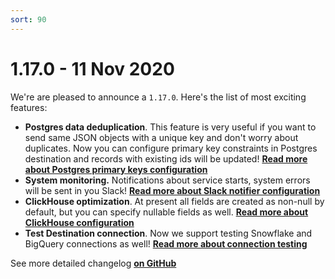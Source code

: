 ```yaml
---
sort: 90
---
```



# 1.17.0 - 11 Nov 2020

We're are pleased to announce a `1.17.0`. Here's the list of most exciting features:

* **Postgres data deduplication**. This feature is very useful if you want to send same JSON objects with a unique key and don't worry about duplicates. Now you can configure primary key constraints in Postgres destination and records with existing ids will be updated! [**Read more about Postgres primary keys configuration** ](/docs/configuration/primary-keys-configuration)
* **System monitoring.** Notifications about service starts, system errors will be sent in you Slack! [**Read more about Slack notifier configuration**](/docs/configuration)
* **ClickHouse optimization**. At present all fields are created as non-null by default, but you can specify nullable fields as well. [**Read more about ClickHouse configuration**](/docs/destinations-configuration/clickhouse-destination#engine)
* **Test Destination connection**. Now we support testing Snowflake and BigQuery connections as well! [**Read more about connection testing**](/docs/other-features/admin-endpoints)

<Hint>
    See more detailed changelog <a href="https://github.com/jitsucom/eventnative/releases"><b>on GitHub</b></a>
</Hint>

